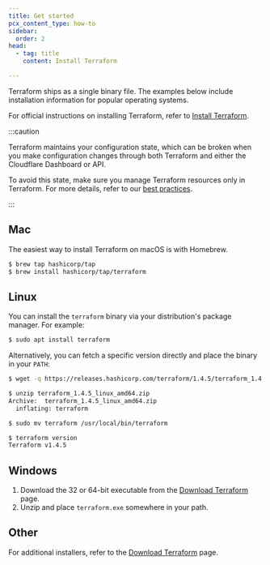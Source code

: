 ```yaml
---
title: Get started
pcx_content_type: how-to
sidebar:
  order: 2
head:
  - tag: title
    content: Install Terraform

---
```


Terraform ships as a single binary file. The examples below include installation information for popular operating systems.

For official instructions on installing Terraform, refer to [Install Terraform](https://developer.hashicorp.com/terraform/tutorials/certification-associate-tutorials/install-cli).

:::caution


Terraform maintains your configuration state, which can be broken when you make configuration changes through both Terraform and either the Cloudflare Dashboard or API.

To avoid this state, make sure you manage Terraform resources only in Terraform. For more details, refer to our [best practices](/terraform/advanced-topics/best-practices/).


:::

## Mac

The easiest way to install Terraform on macOS is with Homebrew.

```sh
$ brew tap hashicorp/tap
$ brew install hashicorp/tap/terraform
```

## Linux

You can install the `terraform` binary via your distribution's package manager. For example:

```sh
$ sudo apt install terraform
```

Alternatively, you can fetch a specific version directly and place the binary in your `PATH`:

```sh
$ wget -q https://releases.hashicorp.com/terraform/1.4.5/terraform_1.4.5_linux_amd64.zip

$ unzip terraform_1.4.5_linux_amd64.zip
Archive:  terraform_1.4.5_linux_amd64.zip
  inflating: terraform

$ sudo mv terraform /usr/local/bin/terraform

$ terraform version
Terraform v1.4.5
```

## Windows

1. Download the 32 or 64-bit executable from the [Download Terraform](https://developer.hashicorp.com/terraform/downloads) page.
2. Unzip and place `terraform.exe` somewhere in your path.

## Other

For additional installers, refer to the [Download Terraform](https://developer.hashicorp.com/terraform/downloads) page.
